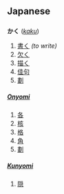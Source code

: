 == Japanese ==
=== {{Furigana}} ===
'''かく''' (''[[kaku]]'')

# [[書く]]  ''(to write)''
# [[欠く]]
# [[描く]]
# [[佳句]]
# [[劃]]
{{furistub}}

==== {{kanji readings}} ====
===== [[Onyomi]] =====
# [[各]]
# [[核]]
# [[格]]
# [[角]]
# [[劃]]


===== [[Kunyomi]] =====
# [[隠]]

{{kanji readings stub}}
